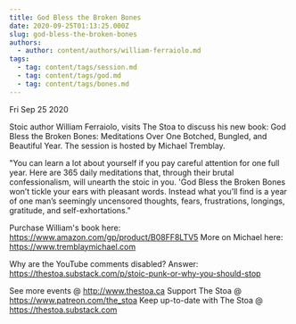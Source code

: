 ```yaml
---
title: God Bless the Broken Bones
date: 2020-09-25T01:13:25.000Z
slug: god-bless-the-broken-bones
authors:
  - author: content/authors/william-ferraiolo.md
tags:
  - tag: content/tags/session.md
  - tag: content/tags/god.md
  - tag: content/tags/bones.md
---
```






Fri Sep 25 2020

Stoic author William Ferraiolo, visits The Stoa to discuss his new book: God Bless the Broken Bones: Meditations Over One Botched, Bungled, and Beautiful Year. The session is hosted by Michael Tremblay. 

"You can learn a lot about yourself if you pay careful attention for one full year. Here are 365 daily meditations that, through their brutal confessionalism, will unearth the stoic in you. 'God Bless the Broken Bones won’t tickle your ears with pleasant words. Instead what you’ll find is a year of one man’s seemingly uncensored thoughts, fears, frustrations, longings, gratitude, and self-exhortations."

Purchase William's book here: https://www.amazon.com/gp/product/B08FF8LTV5
More on Michael here: https://www.tremblaymichael.com

Why are the YouTube comments disabled? Answer: https://thestoa.substack.com/p/stoic-punk-or-why-you-should-stop

See more events @ http://www.thestoa.ca
Support The Stoa @ https://www.patreon.com/the_stoa
Keep up-to-date with The Stoa @ https://thestoa.substack.com


